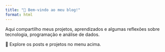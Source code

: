 ```yaml
---
title: "👋 Bem-vindo ao meu blog!"
format: html
---
```


Aqui compartilho meus projetos, aprendizados e algumas reflexões sobre tecnologia, programação e análise de dados.

🚀 Explore os posts e projetos no menu acima.
